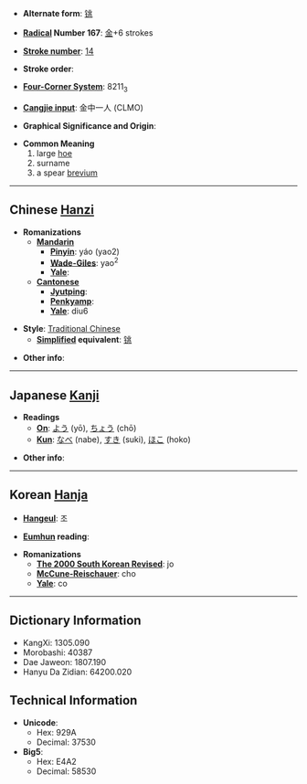 * '''Alternate form''': [[铫]]

* '''[[Wiktionary:Chinese radical index| Radical]] Number 167''': [[Wiktionary:Chinese radical index 金|金]]+6 strokes

* '''[[Wiktionary:Chinese total strokes index|Stroke number]]''': [[Wiktionary:Chinese total strokes index 14|14]]

* '''Stroke order''': 

* '''[[Wiktionary:Chinese four corner index|Four-Corner System]]''': 8211<sub>3</sub>

* '''[[Wiktionary:Chinese Cangjie index|Cangjie input]]''': 金中一人 (CLMO)

* '''Graphical Significance and Origin''': 

* '''Common Meaning'''
*#large [[hoe]]
*# surname
*# a spear [[brevium]]

----

== Chinese [[Hanzi]] ==

* '''Romanizations'''
** '''[[Mandarin]]'''
*** '''[[Pinyin]]''': yáo (yao2)
*** '''[[Wade-Giles]]''': yao<sup>2</sup>
*** '''[[Yale]]''': 
** '''[[Cantonese]]'''
*** '''[[Jyutping]]''':
*** '''[[Penkyamp]]''': 
*** '''[[Yale]]''': diu6

* '''Style''': [[Traditional Chinese]] 
** '''[[Simplified Chinese|Simplified]] equivalent''': [[铫]]

* '''Other info''': 

----

== Japanese [[Kanji]] ==

* '''Readings'''
** '''[[On]]''': [[よう]] (yō), [[ちょう]] (chō)
** '''[[Kun]]''': [[なべ]] (nabe), [[すき]] (suki), [[ほこ]] (hoko)

* '''Other info''':  

----

== Korean [[Hanja]] ==

* '''[[Hangeul]]''': 조

* '''[[Eumhun]] reading''': 

* '''Romanizations'''
** '''[[The 2000 South Korean Revised Romanization|The 2000 South Korean Revised]]''': jo
** '''[[McCune-Reischauer]]''': cho
** '''[[Yale]]''': co

----

== Dictionary Information ==

* KangXi: 1305.090
* Morobashi: 40387
* Dae Jaweon: 1807.190
* Hanyu Da Zidian: 64200.020

== Technical Information ==

* '''Unicode''':
** Hex: 929A
** Decimal: 37530
* '''Big5''':
** Hex: E4A2
** Decimal: 58530
